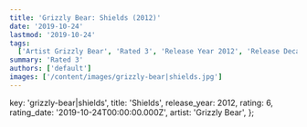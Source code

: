 ```yaml
---
title: 'Grizzly Bear: Shields (2012)'
date: '2019-10-24'
lastmod: '2019-10-24'
tags:
  ['Artist Grizzly Bear', 'Rated 3', 'Release Year 2012', 'Release Decade 2010']
summary: 'Rated 3'
authors: ['default']
images: ['/content/images/grizzly-bear|shields.jpg']
---
```


  key: 'grizzly-bear|shields',
  title: 'Shields',
  release_year: 2012,
  rating: 6,
  rating_date: '2019-10-24T00:00:00.000Z',
  artist: 'Grizzly Bear',
};

<MusicRating data={data} />
